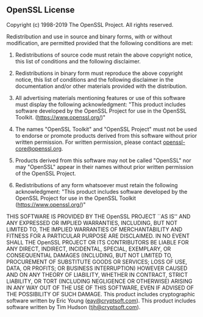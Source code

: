 ## OpenSSL License

Copyright (c) 1998-2019 The OpenSSL Project. All rights reserved.

Redistribution and use in source and binary forms, with or without modification, are permitted provided that the following conditions are met:

1. Redistributions of source code must retain the above copyright notice, this list of conditions and the following disclaimer.

2. Redistributions in binary form must reproduce the above copyright notice, this list of conditions and the following disclaimer in the documentation and/or other materials provided with the distribution.

3. All advertising materials mentioning features or use of this software must display the following acknowledgment: "This product includes software developed by the OpenSSL Project for use in the OpenSSL Toolkit. (https://www.openssl.org/)"

4. The names "OpenSSL Toolkit" and "OpenSSL Project" must not be used to endorse or promote products derived from this software without prior written permission. For written permission, please contact openssl-core@openssl.org.

5. Products derived from this software may not be called "OpenSSL" nor may "OpenSSL" appear in their names without prior written permission of the OpenSSL Project.

6. Redistributions of any form whatsoever must retain the following acknowledgment: "This product includes software developed by the OpenSSL Project for use in the OpenSSL Toolkit (https://www.openssl.org/)"

THIS SOFTWARE IS PROVIDED BY THE OpenSSL PROJECT ``AS IS'' AND ANY EXPRESSED OR IMPLIED WARRANTIES, INCLUDING, BUT NOT LIMITED TO, THE IMPLIED WARRANTIES OF MERCHANTABILITY AND FITNESS FOR A PARTICULAR PURPOSE ARE DISCLAIMED. IN NO EVENT SHALL THE OpenSSL PROJECT OR ITS CONTRIBUTORS BE LIABLE FOR ANY DIRECT, INDIRECT, INCIDENTAL, SPECIAL, EXEMPLARY, OR CONSEQUENTIAL DAMAGES (INCLUDING, BUT NOT LIMITED TO, PROCUREMENT OF SUBSTITUTE GOODS OR SERVICES; LOSS OF USE, DATA, OR PROFITS; OR BUSINESS INTERRUPTION) HOWEVER CAUSED AND ON ANY THEORY OF LIABILITY, WHETHER IN CONTRACT, STRICT LIABILITY, OR TORT (INCLUDING NEGLIGENCE OR OTHERWISE) ARISING IN ANY WAY OUT OF THE USE OF THIS SOFTWARE, EVEN IF ADVISED OF THE POSSIBILITY OF SUCH DAMAGE.
This product includes cryptographic software written by Eric Young (eay@cryptsoft.com). This product includes software written by Tim Hudson (tjh@cryptsoft.com).
